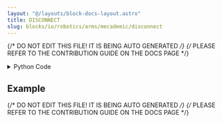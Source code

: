 ```yaml
---
layout: "@/layouts/block-docs-layout.astro"
title: DISCONNECT
slug: blocks/io/robotics/arms/mecademic/disconnect
---
```


{/* DO NOT EDIT THIS FILE! IT IS BEING AUTO GENERATED */}
{/* PLEASE REFER TO THE CONTRIBUTION GUIDE ON THE DOCS PAGE */}


<PythonDocsDisplay docstring={docstring} />

<details>
<summary>Python Code</summary>

```python
from flojoy import flojoy, TextBlob
from PYTHON.utils.mecademic_state.mecademic_state import query_for_handle


@flojoy(deps={"mecademicpy": "1.4.0"})
def DISCONNECT(ip_address: TextBlob) -> None:
    """
    The DISCONNECT node disconnect the Mecademic robot arm via its API.

    Inputs
    ------
    ip_address
        The IP address of the robot arm.

    """

    robot = query_for_handle(ip_address.text_blob)

    robot.WaitIdle()

    robot.DeactivateRobot()
    robot.WaitDeactivated()

    robot.Disconnect()
    robot.WaitSimDeactivated()
    robot.WaitDisconnected()

    return None

```

[Find this Flojoy Block on GitHub](https://github.com/flojoy-ai/blocks/blob/main/blocks/IO/ROBOTICS/ARMS/MECADEMIC/DISCONNECT/DISCONNECT.py)

</details>

## Example


<GetHelpWidget />


<AppDisplay app={app} blockName="DISCONNECT" client:visible />


<Example />

{/* DO NOT EDIT THIS FILE! IT IS BEING AUTO GENERATED */}
{/* PLEASE REFER TO THE CONTRIBUTION GUIDE ON THE DOCS PAGE */}
